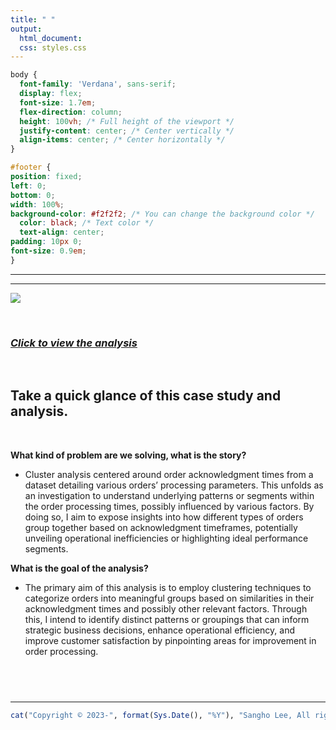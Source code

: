 ```yaml
---
title: " "
output:
  html_document:
  css: styles.css
---
```


```css
body {
  font-family: 'Verdana', sans-serif;
  display: flex;
  font-size: 1.7em;
  flex-direction: column;
  height: 100vh; /* Full height of the viewport */
  justify-content: center; /* Center vertically */
  align-items: center; /* Center horizontally */
}

#footer {
position: fixed;
left: 0;
bottom: 0;
width: 100%;
background-color: #f2f2f2; /* You can change the background color */
  color: black; /* Text color */
  text-align: center;
padding: 10px 0;
font-size: 0.9em;
}


```

------------------------------------------------------------------------

------------------------------------------------------------------------

![](Photo/supply_chain_analytics_late_order_ack_clustering.png)

<br>

### [*Click to view the analysis*](https://business-analytics-slee.shinyapps.io/supply_chain_analysis_late_order_ack/)

<br>

## **Take a quick glance of this case study and analysis.**

<br>

**What kind of problem are we solving, what is the story?** <br>

-   Cluster analysis centered around order acknowledgment times from a dataset detailing various orders' processing parameters. This unfolds as an investigation to understand underlying patterns or segments within the order processing times, possibly influenced by various factors. By doing so, I aim to expose insights into how different types of orders group together based on acknowledgment timeframes, potentially unveiling operational inefficiencies or highlighting ideal performance segments. <br>

**What is the goal of the analysis?** <br>

-   The primary aim of this analysis is to employ clustering techniques to categorize orders into meaningful groups based on similarities in their acknowledgment times and possibly other relevant factors. Through this, I intend to identify distinct patterns or groupings that can inform strategic business decisions, enhance operational efficiency, and improve customer satisfaction by pinpointing areas for improvement in order processing.



## <br>

------------------------------------------------------------------------

::: {#footer}
```r
cat("Copyright © 2023-", format(Sys.Date(), "%Y"), "Sangho Lee, All rights reserved.")
```
:::
